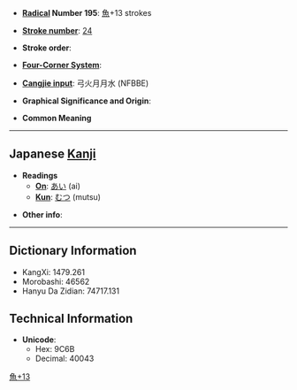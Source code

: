 * '''[[Wiktionary:Chinese radical index| Radical]] Number 195''': [[Wiktionary:Chinese radical index 魚|魚]]+13 strokes

* '''[[Wiktionary:Chinese total strokes index|Stroke number]]''': [[Wiktionary:Chinese total strokes index 24|24]]

* '''Stroke order''': 

* '''[[Wiktionary:Chinese four corner index|Four-Corner System]]''': 

* '''[[Wiktionary:Chinese Cangjie index|Cangjie input]]''': 弓火月月水 (NFBBE)

* '''Graphical Significance and Origin''': 

* '''Common Meaning'''

----

== Japanese [[Kanji]] ==

* '''Readings'''
** '''[[On]]''': [[あい]] (ai)
** '''[[Kun]]''': [[むつ]] (mutsu)

* '''Other info''':  

----

== Dictionary Information ==

* KangXi: 1479.261
* Morobashi: 46562
* Hanyu Da Zidian: 74717.131

== Technical Information ==

* '''Unicode''':
** Hex: 9C6B
** Decimal: 40043

[[Category:Japanese-only CJKV Characters|魚+13]]